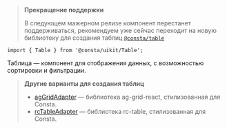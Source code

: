 
> **Прекращение поддержки**
>
> В следующем мажерном релизе компонент перестанет поддерживаться, рекомендуем уже сейчас переходит на новую библиотеку для создания таблиц [`@consta/table`](##LIBS.LIB/lib:table)

```tsx
import { Table } from '@consta/uikit/Table';
```

Таблица — компонент для отображения данных, с возможностью сортировки и фильтрации.

> **Другие варианты для создания таблиц**
>
> - [agGridAdapter](https://ag-grid-adapter.consta.design/) — библиотека ag-grid-react, стилизованная для Consta.
> - [rcTableAdapter](https://rc-table-adapter.consta.design/) — библиотека rc-table, стилизованная для Consta.

<TableExampleBasic />
